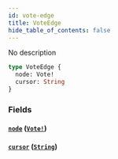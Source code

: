```yaml
---
id: vote-edge
title: VoteEdge
hide_table_of_contents: false
---
```



No description

```graphql
type VoteEdge {
  node: Vote!
  cursor: String
}
```


### Fields

#### [`node`](#) ([`Vote!`](/mainnet/api/graphql/objects/vote))




#### [`cursor`](#) ([`String`](/mainnet/api/graphql/scalars/string))






